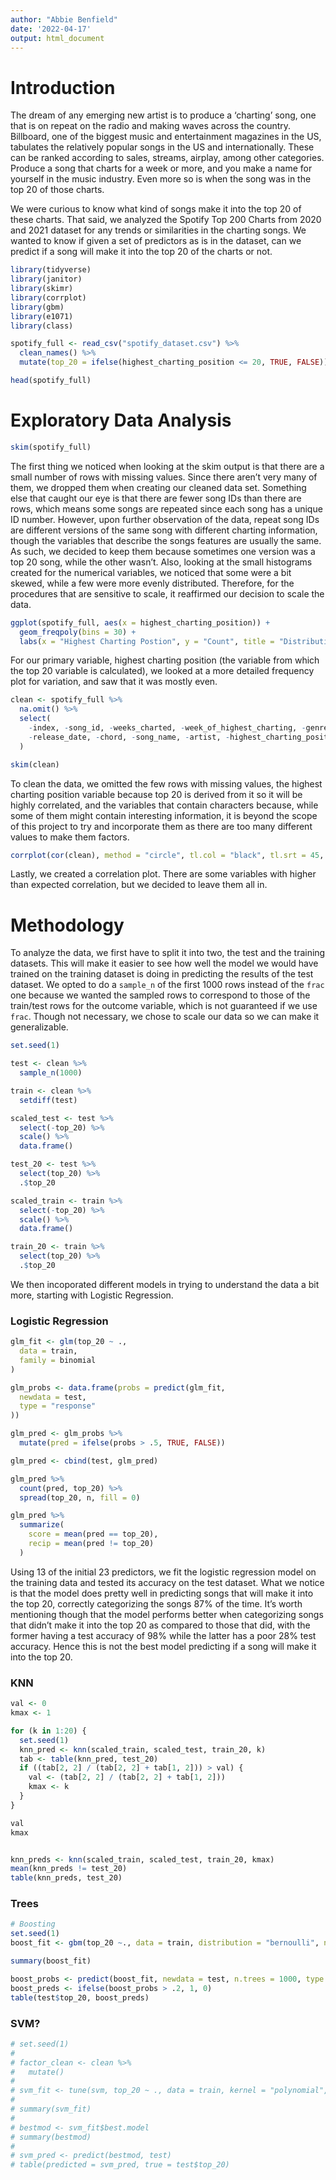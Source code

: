 ```yaml
---
author: "Abbie Benfield"
date: '2022-04-17'
output: html_document
---
```


# Introduction

The dream of any emerging new artist is to produce a ‘charting’ song, one that is on repeat on the radio and making waves across the country. Billboard, one of the biggest music and entertainment magazines in the US, tabulates the relatively popular songs in the US and internationally. These can be ranked according to sales, streams, airplay, among other categories. Produce a song that charts for a week or more, and you make a name for yourself in the music industry. Even more so is when the song was in the top 20 of those charts. 

We were curious to know what kind of songs make it into the top 20 of these charts. That said, we analyzed the Spotify Top 200 Charts from 2020 and 2021 dataset for any trends or similarities in the charting songs. We wanted to know if given a set of predictors as is in the dataset, can we predict if a song will make it into the top 20 of the charts or not. 


```r
library(tidyverse)
library(janitor)
library(skimr)
library(corrplot)
library(gbm)
library(e1071)
library(class)

spotify_full <- read_csv("spotify_dataset.csv") %>%
  clean_names() %>%
  mutate(top_20 = ifelse(highest_charting_position <= 20, TRUE, FALSE))

head(spotify_full)
```

# Exploratory Data Analysis

```r
skim(spotify_full)
```

The first thing we noticed when looking at the skim output is that there are a small number of rows with missing values. Since there aren't very many of them, we dropped them when creating our cleaned data set. Something else that caught our eye is that there are fewer song IDs than there are rows, which means some songs are repeated since each song has a unique ID number. However, upon further observation of the data, repeat song IDs are different versions of the same song with different charting information, though the variables that describe the songs features are usually the same.  As such, we decided to keep them because sometimes one version was a top 20 song, while the other wasn't. Also, looking at the small histograms created for the numerical variables, we noticed that some were a bit skewed, while a few were more evenly distributed. Therefore, for the procedures that are sensitive to scale, it reaffirmed our decision to scale the data.


```r
ggplot(spotify_full, aes(x = highest_charting_position)) +
  geom_freqpoly(bins = 30) +
  labs(x = "Highest Charting Postion", y = "Count", title = "Distribution of Highest Charting Position")
```

For our primary variable, highest charting position (the variable from which the top 20 variable is calculated), we looked at a more detailed frequency plot for variation, and saw that it was mostly even.

```r
clean <- spotify_full %>%
  na.omit() %>%
  select(
    -index, -song_id, -weeks_charted, -week_of_highest_charting, -genre,
    -release_date, -chord, -song_name, -artist, -highest_charting_position
  )

skim(clean)
```

To clean the data, we omitted the few rows with missing values, the highest charting position variable because top 20 is derived from it so it will be highly correlated, and the variables that contain characters because, while some of them might contain interesting information, it is beyond the scope of this project to try and incorporate them as there are too many different values to make them factors.

```r
corrplot(cor(clean), method = "circle", tl.col = "black", tl.srt = 45, type = "upper")
```
Lastly, we created a correlation plot. There are some variables with higher than expected correlation, but we decided to leave them all in.


# Methodology

To analyze the data, we first have to split it into two, the test and the training datasets. This will make it easier to see how well the model we would have trained on the training dataset is doing in predicting the results of the test dataset. We opted to do a `sample_n` of the first 1000 rows instead of the `frac` one because we wanted the sampled rows to correspond to those of the train/test rows for the outcome variable, which is not guaranteed if we use `frac`. Though not necessary, we chose to scale our data so we can make it generalizable. 

```r
set.seed(1)

test <- clean %>%
  sample_n(1000)

train <- clean %>%
  setdiff(test)

scaled_test <- test %>%
  select(-top_20) %>%
  scale() %>%
  data.frame()

test_20 <- test %>%
  select(top_20) %>%
  .$top_20

scaled_train <- train %>%
  select(-top_20) %>%
  scale() %>%
  data.frame()

train_20 <- train %>%
  select(top_20) %>%
  .$top_20
```


We then incoporated different models in trying to understand the data a bit more, starting with Logistic Regression.

### Logistic Regression

```r
glm_fit <- glm(top_20 ~ .,
  data = train,
  family = binomial
)

glm_probs <- data.frame(probs = predict(glm_fit,
  newdata = test,
  type = "response"
))

glm_pred <- glm_probs %>%
  mutate(pred = ifelse(probs > .5, TRUE, FALSE))

glm_pred <- cbind(test, glm_pred)

glm_pred %>%
  count(pred, top_20) %>%
  spread(top_20, n, fill = 0)

glm_pred %>%
  summarize(
    score = mean(pred == top_20),
    recip = mean(pred != top_20)
  )
```


Using 13 of the initial 23 predictors, we fit the logistic regression model on the training data and tested its accuracy on the test dataset. What we notice is that the model does pretty well in predicting songs that will make it into the top 20, correctly categorizing the songs 87% of the time. It's worth mentioning though that the model performs better when categorizing songs that didn't make it into the top 20 as compared to those that did, with the former having a test accuracy of 98% while the latter has a poor 28% test accuracy. Hence this is not the best model predicting if a song will make it into the top 20.

### KNN

```r
val <- 0
kmax <- 1

for (k in 1:20) {
  set.seed(1)
  knn_pred <- knn(scaled_train, scaled_test, train_20, k)
  tab <- table(knn_pred, test_20)
  if ((tab[2, 2] / (tab[2, 2] + tab[1, 2])) > val) {
    val <- (tab[2, 2] / (tab[2, 2] + tab[1, 2]))
    kmax <- k
  }
}

val
kmax


knn_preds <- knn(scaled_train, scaled_test, train_20, kmax)
mean(knn_preds != test_20)
table(knn_preds, test_20)
```

### Trees

```r
# Boosting
set.seed(1)
boost_fit <- gbm(top_20 ~., data = train, distribution = "bernoulli", n.trees = 1000, shrinkage = .01)

summary(boost_fit)

boost_probs <- predict(boost_fit, newdata = test, n.trees = 1000, type = "response")
boost_preds <- ifelse(boost_probs > .2, 1, 0)
table(test$top_20, boost_preds)
```

### SVM?

```r
# set.seed(1)
# 
# factor_clean <- clean %>% 
#   mutate()
# 
# svm_fit <- tune(svm, top_20 ~ ., data = train, kernel = "polynomial", scale = FALSE, ranges = list(cost = c(0.01, 0.1, 1, 5, 10, 100)))
# 
# summary(svm_fit)
# 
# bestmod <- svm_fit$best.model
# summary(bestmod)
# 
# svm_pred <- predict(bestmod, test)
# table(predicted = svm_pred, true = test$top_20)

```

